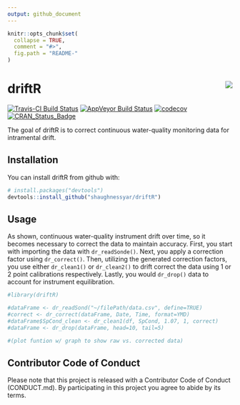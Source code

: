 ```yaml
---
output: github_document
---
```


<!-- README.md is generated from README.Rmd. Please edit that file -->

```r
knitr::opts_chunk$set(
  collapse = TRUE,
  comment = "#>",
  fig.path = "README-"
)
```

# driftR  <img src="man/figures/logo.png" align="right" />

[![Travis-CI Build Status](https://travis-ci.org/shaughnessyar/driftR.svg?branch=master)](https://travis-ci.org/shaughnessyar/driftR)
[![AppVeyor Build Status](https://ci.appveyor.com/api/projects/status/github/shaughnessyar/driftR?branch=master&svg=true)](https://ci.appveyor.com/project/shaughnessyar/driftR)
[![codecov](https://codecov.io/gh/shaughnessyar/driftR/branch/master/graph/badge.svg)](https://codecov.io/gh/shaughnessyar/driftR)
[![CRAN_Status_Badge](http://www.r-pkg.org/badges/version/driftR)](https://cran.r-project.org/package=driftR)

The goal of driftR is to correct continuous water-quality monitoring data for intramental drift.

## Installation

You can install driftR from github with:

```r
# install.packages("devtools")
devtools::install_github("shaughnessyar/driftR")
```

## Usage

As shown, continuous water-quality instrument drift over time, so it becomes necessary to correct the data to maintain accuracy. First, you start with importing the data with `dr_readSonde()`. Next, you apply a correction factor using `dr_correct()`. Then, utilizing the generated correction factors, you use either `dr_clean1()` or `dr_clean2()` to drift correct the data using 1 or 2 point calibrations respectively. Lastly, you would `dr_drop()` data to account for instrument equilibration. 

```r
#library(driftR)

#dataFrame <- dr_readSond("~/filePath/data.csv", define=TRUE)
#correct <- dr_correct(dataFrame, Date, Time, format=YMD)
#dataFrame$SpCond_clean <- dr_clean1(df, SpCond, 1.07, 1, correct)
#dataFrame <- dr_drop(dataFrame, head=10, tail=5)

#(plot funtion w/ graph to show raw vs. corrected data)
```

## Contributor Code of Conduct
Please note that this project is released with a Contributor Code of Conduct (CONDUCT.md). By participating in this project you agree to abide by its terms.
